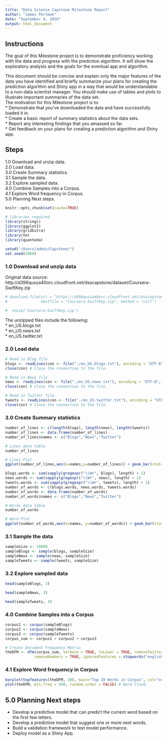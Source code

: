 ```yaml
---
title: "Data Science Capstone Milestone Report"
author: "James Portman"
date: "September 4, 2016"
output: html_document
---
```


## Instructions
The goal of this Milestone project is to demonstrate proficiency working with the data and progress with the prediction algorithm. It will show the exploratory analysis and the goals for the eventual app and algorithm. 

This document should be concise and explain only the major features of the data you have identified and briefly summarize your plans for creating the prediction algorithm and Shiny app in a way that would be understandable to a non-data scientist manager. You should make use of tables and plots to illustrate important summaries of the data set.<br>
The motivation for this Milestone project is to:<br>
* Demonstrate that you've downloaded the data and have successfully loaded it in. <br>
* Create a basic report of summary statistics about the data sets. <br>
* Report any interesting findings that you amassed so far. <br>
* Get feedback on your plans for creating a prediction algorithm and Shiny app.<br>

## Steps
1.0 Download and unzip data.<br>
2.0 Load data.<br>
3.0 Create Summary statistics.<br>
3.1 Sample the data.<br>
3.2 Explore sampled data.<br>
4.0 Combine Samples into a Corpus.<br>
4.1 Explore Word frequency in Corpus.<br>
5.0 Planning Next steps.<br>

```r
knitr::opts_chunk$set(cache=TRUE)

# libraries required
library(stringi)
library(ggplot2)
library(gridExtra)
library(tm)
library(quanteda)

setwd("/Users/admin/Capstone/")
set.seed(1969)
```

### 1.0 Download and unzip data
Original data source: <br>
http://d396qusza40orc.cloudfront.net/dsscapstone/dataset/Coursera-SwiftKey.zip
```r
# download.file(url = "https://d396qusza40orc.cloudfront.net/dsscapstone/dataset/Coursera-SwiftKey.zip", 
#               destfile = "Coursera-SwiftKey.zip", method = "curl")

#  unzip('Coursera-SwiftKey.zip') 
```
  
The unzipped files include the following:<br>
* en_US.blogs.txt <br>
* en_US.news.txt <br>
* en_US.twitter.txt <br>

### 2.0 Load data

```r
# Read in Blog file
blogs <- readLines(con <- file("./en_US.blogs.txt"), encoding = "UTF-8", skipNul = TRUE)
close(con) # Close the connection to the file.

# Read in News file
news <- readLines(con <- file("./en_US.news.txt"), encoding = "UTF-8", skipNul = TRUE)
close(con) # Close the connection to the file.

# Read in Twitter file
tweets <- readLines(con <- file("./en_US.twitter.txt"), encoding = "UTF-8", skipNul = TRUE)
close(con) # Close the connection to the file.
```

### 3.0 Create Summary statistics
```r
number_of_lines <- c(length(blogs), length(news), length(tweets))
number_of_lines <- data.frame(number_of_lines)
number_of_lines$names <- c("Blogs","News","Twitter")

# Lines data table
number_of_lines

# Lines Plot
ggplot(number_of_lines,aes(x=names,y=number_of_lines)) + geom_bar(stat='identity', fill="green", color='green') + xlab('Source') + ylab('# of Lines') + ggtitle('Lines per Source')
```

```r
blogs.words <- sum(sapply(gregexpr("\\W+", blogs), length) + 1)
news.words <- sum(sapply(gregexpr("\\W+", news), length) + 1)
tweets.words <- sum(sapply(gregexpr("\\W+", tweets), length) + 1)
number_of_words <- c(blogs.words, news.words, tweets.words)
number_of_words <- data.frame(number_of_words)
number_of_words$names <- c("Blogs","News","Twitter")

# Words data table
number_of_words

# Word Plot
ggplot(number_of_words,aes(x=names, y=number_of_words)) + geom_bar(stat='identity', fill="blue", color='blue') + xlab('Source') + ylab('# of words') + ggtitle('Words per Source')
```

### 3.1 Sample the data
```r
sampleSize <- 10000
sampleBlogs <- sample(blogs, sampleSize)
sampleNews <- sample(news, sampleSize)
sampleTweets <- sample(tweets, sampleSize)

```

### 3.2 Explore sampled data
```r
head(sampleBlogs, 3)

head(sampleNews, 3)

head(sampleTweets, 3)
```

### 4.0 Combine Samples into a Corpus
```r
corpus1 <- corpus(sampleBlogs)
corpus2 <- corpus(sampleNews)
corpus3 <- corpus(sampleTweets)
corpus_sum <- corpus1 + corpus2 + corpus3

# Create Document Frequency Matrix
theDFM <- dfm(corpus_sum, verbose = TRUE, toLower = TRUE, removeTwitter = TRUE, 
             removeNumbers = TRUE, ignoredFeatures = stopwords("english"))
```

### 4.1 Explore Word frequency in Corpus
```r
barplot(topfeatures(theDFM, 10), main="Top 10 Words in Corpus", col="orange", ylab="Frequency")
plot(theDFM, min.freq = 500, random.order = FALSE) # Word Cloud.
```

## 5.0 Planning Next steps
* Develop a predictive model that can predict the current word based on the first few letters.<br>
* Develop a predictive model that suggest one or more next words.<br>
* Build a validation framework to test model performance.<br>
* Deploy model as a Shiny App.<br>
